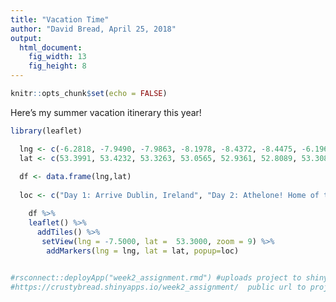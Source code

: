 ---
title: "Vacation Time"
author: "David Bread, April 25, 2018"
output: 
  html_document: 
    fig_width: 13
    fig_height: 8
---

```{r setup, include=FALSE, warning=FALSE}
knitr::opts_chunk$set(echo = FALSE)

```

Here's my summer vacation itinerary this year!

```{r, echo=FALSE, warning=FALSE}

library(leaflet)

  lng <- c(-6.2818, -7.9490, -7.9863, -8.1978, -8.4372, -8.4475, -6.1967)
  lat <- c(53.3991, 53.4232, 53.3263, 53.0565, 52.9361, 52.8089, 53.3088)
  
  df <- data.frame(lng,lat)
  
  loc <- c("Day 1: Arrive Dublin, Ireland", "Day 2: Athelone! Home of the mythical 'perfect pint'.","Day 3: Clonmacnoise: Ancient Christian monastary and brewery", "Day 4: Terryglass: Quaint town", "Day 5: Mountshannon: Quainter town (in competition with Terryglass", "Day 6: Killaloe: Lots of sheep, wool and pottery","Day 7: Back to Dublin, then home to Brooklyn")

    df %>%
    leaflet() %>%
      addTiles() %>%
       setView(lng = -7.5000, lat =  53.3000, zoom = 9) %>%
        addMarkers(lng = lng, lat = lat, popup=loc)  
  
```



```{r echo=FALSE, eval=FALSE}

#rsconnect::deployApp("week2_assignment.rmd") #uploads project to shinyapp.io
#https://crustybread.shinyapps.io/week2_assignment/  public url to project on shinayapp.io

```